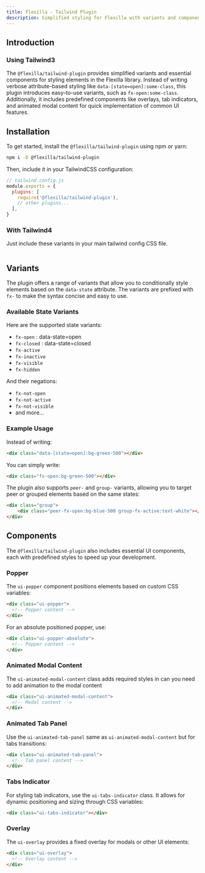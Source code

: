 ```yaml
---
title: Flexilla - Tailwind Plugin
description: Simplified styling for Flexilla with variants and components
---
```



## Introduction

### Using Tailwind3

The `@flexilla/tailwind-plugin` provides simplified variants and essential components for styling elements in the Flexilla library. Instead of writing verbose attribute-based styling like `data-[state=open]:some-class`, this plugin introduces easy-to-use variants, such as `fx-open:some-class`. Additionally, it includes predefined components like overlays, tab indicators, and animated modal content for quick implementation of common UI features.

## Installation

To get started, install the `@flexilla/tailwind-plugin` using npm or yarn:

```bash
npm i -D @flexilla/tailwind-plugin
```

Then, include it in your TailwindCSS configuration:

```js
// tailwind.config.js
module.exports = {
  plugins: [
    require('@flexilla/tailwind-plugin'),
    // other plugins...
  ],
}
```

### With Tailwind4

Just include these variants in your main tailwind config CSS file.

```css

```

## Variants

The plugin offers a range of variants that allow you to conditionally style elements based on the `data-state` attribute. The variants are prefixed with `fx-` to make the syntax concise and easy to use.

### Available State Variants

Here are the supported state variants:

- `fx-open` : data-state=open
- `fx-closed` : data-state=closed
- `fx-active`
- `fx-inactive`
- `fx-visible`
- `fx-hidden`

And their negations:

- `fx-not-open`
- `fx-not-active`
- `fx-not-visible`
- and more...

### Example Usage

Instead of writing:

```html
<div class="data-[state=open]:bg-green-500"></div>
```

You can simply write:

```html
<div class="fx-open:bg-green-500"></div>
```

The plugin also supports `peer-` and `group-` variants, allowing you to target peer or grouped elements based on the same states:

```html
<div class="group">
    <div class="peer-fx-open:bg-blue-500 group-fx-active:text-white"></div>
</div>
```

## Components

The `@flexilla/tailwind-plugin` also includes essential UI components, each with predefined styles to speed up your development.

### Popper

The `ui-popper` component positions elements based on custom CSS variables:

```html
<div class="ui-popper">
  <!-- Popper content -->
</div>
```

For an absolute positioned popper, use:

```html
<div class="ui-popper-absolute">
  <!-- Popper content -->
</div>
```

### Animated Modal Content

The `ui-animated-modal-content` class adds required styles in can you need to add animation to the modal content

```html
<div class="ui-animated-modal-content">
  <!-- Modal content -->
</div>
```

### Animated Tab Panel

Use the `ui-animated-tab-panel` same as `ui-animated-modal-content` but for tabs transitions:

```html
<div class="ui-animated-tab-panel">
  <!-- Tab panel content -->
</div>
```

### Tabs Indicator

For styling tab indicators, use the `ui-tabs-indicator` class. It allows for dynamic positioning and sizing through CSS variables:

```html
<div class="ui-tabs-indicator"></div>
```

### Overlay

The `ui-overlay` provides a fixed overlay for modals or other UI elements:

```html
<div class="ui-overlay">
  <!-- Overlay content -->
</div>
```